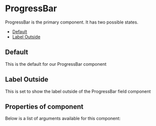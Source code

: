 
<Meta of={ProgressBarStories} />

# ProgressBar

ProgressBar is the primary component. It has two possible states.

- [Default](#default)
- [Label Outside](#labeloutside)

## Default

This is the default for our ProgressBar component

<Canvas of={ProgressBarStories.Default} />

## Label Outside

This is set to show the label outside of the ProgressBar field component

<Canvas of={ProgressBarStories.LabelOutside} />

## Properties of component

Below is a list of arguments available for this component:

<ArgTypes of={ProgressBarStories} />

